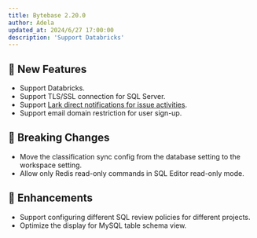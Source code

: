 ```yaml
---
title: Bytebase 2.20.0
author: Adela
updated_at: 2024/6/27 17:00:00
description: 'Support Databricks'
---
```



## 🚀 New Features

- Support Databricks.
- Support TLS/SSL connection for SQL Server.
- Support [Lark direct notifications for issue activities](/change-database/webhook/#supported-events).
- Support email domain restriction for user sign-up.

## 🔔 Breaking Changes

- Move the classification sync config from the database setting to the workspace setting.
- Allow only Redis read-only commands in SQL Editor read-only mode.

## 🎄 Enhancements

- Support configuring different SQL review policies for different projects.
- Optimize the display for MySQL table schema view.

<InstallUpgrade />
